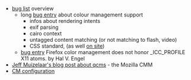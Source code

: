 * [https://bugzilla.mozilla.org/buglist.cgi?emailreporter2=1;query_format=advanced;emailtype2=exact;emailqa_contact2=1;email2=color-management%40gfx.bugs;emailassigned_to2=1 bug list] overview
** long [https://bugzilla.mozilla.org/show_bug.cgi?id=16769 bug entry] about colour management support
*** infos about rendering intents
*** exif parsing
*** cairo context
*** untagged content matching (or not matching to flash, video)
*** CSS standard, (as well [[Standards#File_Formats|on site]])
**[https://bugzilla.mozilla.org/show_bug.cgi?id=462398 bug entry] Firefox color management does not honor _ICC_PROFILE X11 atoms. by Hal V. Engel
* [http://muizelaar.blogspot.com/2009/06/qcms-color-management-for-web.html Jeff Muizelaar's blog post about qcms] - the Mozilla CMM
* [http://kb.mozillazine.org/Special:Whatlinkshere/Gfx.color_management.mode CM configuration]